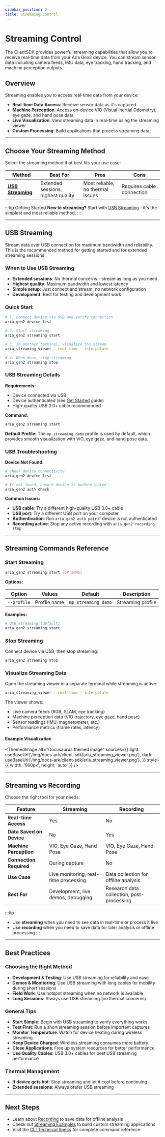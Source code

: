 ```yaml
---
sidebar_position: 2
title: Streaming Control
---
```



# Streaming Control

The ClientSDK provides powerful streaming capabilities that allow you to receive real-time data from your Aria Gen2 device. You can stream sensor data including camera feeds, IMU data, eye tracking, hand tracking, and machine perception outputs.

## Overview

Streaming enables you to access real-time data from your device:
* **Real-time Data Access**: Receive sensor data as it's captured
* **Machine Perception**: Access on-device VIO (Visual Inertial Odometry), eye gaze, and hand pose data
* **Live Visualization**: View streaming data in real-time using the streaming viewer
* **Custom Processing**: Build applications that process streaming data

---

## Choose Your Streaming Method

Select the streaming method that best fits your use case:

| Method | Best For | Pros | Cons |
|--------|----------|------|------|
| **[USB Streaming](#usb-streaming)** | Extended sessions, highest quality | Most reliable, no thermal issues | Requires cable connection |

:::tip Getting Started
**New to streaming?** Start with [USB Streaming](#usb-streaming) - it's the simplest and most reliable method.
:::

---

## USB Streaming

Stream data over USB connection for maximum bandwidth and reliability. This is the recommended method for getting started and for extended streaming sessions.

### When to Use USB Streaming

* **Extended sessions**: No thermal concerns - stream as long as you need
* **Highest quality**: Maximum bandwidth and lowest latency
* **Simple setup**: Just connect and stream, no network configuration
* **Development**: Best for testing and development work

### Quick Start

```bash
# 1. Connect device via USB and verify connection
aria_gen2 device list

# 2. Start streaming
aria_gen2 streaming start

# 3. In another terminal, visualize the stream
aria_streaming_viewer --real-time --interpolate

# 4. When done, stop streaming
aria_gen2 streaming stop
```

### USB Streaming Details

**Requirements:**
* Device connected via USB
* Device authenticated (see [Get Started](/ark/client-sdk/start) guide)
* High-quality USB 3.0+ cable recommended

**Command:**
```bash
aria_gen2 streaming start
```

**Default Profile:**
The `mp_streaming_demo` profile is used by default, which provides smooth visualization with VIO, eye gaze, and hand pose data.

### USB Troubleshooting

**Device Not Found:**
```bash
# Check device connectivity
aria_gen2 device list

# If not found, ensure device is authenticated
aria_gen2 auth check
```

**Common Issues:**
* **USB cable**: Try a different high-quality USB 3.0+ cable
* **USB port**: Try a different USB port on your computer
* **Authentication**: Run `aria_gen2 auth pair` if device is not authenticated
* **Recording active**: Stop any active recording with `aria_gen2 recording stop`

---

## Streaming Commands Reference

### Start Streaming

```bash
aria_gen2 streaming start [OPTIONS]
```

**Options:**

| Option | Values | Default | Description |
|--------|--------|---------|-------------|
| `--profile` | Profile name | `mp_streaming_demo` | Streaming profile |

**Examples:**
```bash
# USB streaming (default)
aria_gen2 streaming start
```

### Stop Streaming

Connect device via USB, then stop streaming:

```bash
aria_gen2 streaming stop
```

### Visualize Streaming Data

Open the streaming viewer in a separate terminal while streaming is active:

```bash
aria_streaming_viewer --real-time --interpolate
```

The viewer shows:
* Live camera feeds (RGB, SLAM, eye tracking)
* Machine perception data (VIO trajectory, eye gaze, hand pose)
* Sensor readings (IMU, magnetometer, etc.)
* Performance metrics (frame rates, latency)


#### Example Visualization

<ThemedImage
  alt="Docusaurus themed image"
  sources={{
    light: useBaseUrl('/img/docs-ark/client-sdk/aria_streaming_viewer.png'),
    dark: useBaseUrl('/img/docs-ark/client-sdk/aria_streaming_viewer.png'),
  }}
  style={{ width: '900px', height: 'auto' }}
/>


---

## Streaming vs Recording

Choose the right tool for your needs:

| Feature | Streaming | Recording |
|---------|-----------|-----------|
| **Real-time Access** | Yes | No |
| **Data Saved on Device** | No | Yes |
| **Machine Perception** | VIO, Eye Gaze, Hand Pose | VIO, Eye Gaze, Hand Pose |
| **Connection Required** | During capture | No |
| **Use Case** | Live monitoring, real-time processing | Data collection for offline analysis |
| **Best For** | Development, live demos, debugging | Research data collection, post-processing |

:::tip
* Use **streaming** when you need to see data in real-time or process it live
* Use **recording** when you need to save data for later analysis or offline processing
:::

---

## Best Practices

### Choosing the Right Method

* **Development & Testing**: Use USB streaming for reliability and ease
* **Demos & Monitoring**: Use USB streaming with long cables for mobility during short sessions
* **Field Work**: Use hotspot streaming when no network is available
* **Long Sessions**: Always use USB streaming (no thermal concerns)

### General Tips

* **Start Simple**: Begin with USB streaming to verify everything works
* **Test First**: Run a short streaming session before important captures
* **Monitor Temperature**: Watch for device heating during wireless streaming
* **Keep Device Charged**: Wireless streaming consumes more battery
* **Close Applications**: Free up system resources for better performance
* **Use Quality Cables**: USB 3.0+ cables for best USB streaming performance

### Thermal Management

* **If device gets hot**: Stop streaming and let it cool before continuing
* **Extended sessions**: Always prefer USB streaming

---

## Next Steps

* Learn about [Recording](/ark/client-sdk/recording) to save data for offline analysis
* Check out [Streaming Examples](/ark/client-sdk/python-sdk/streaming-example) to build custom streaming applications
* Visit the [CLI Technical Specs](/technical-specs/client-sdk/cli) for complete command reference
